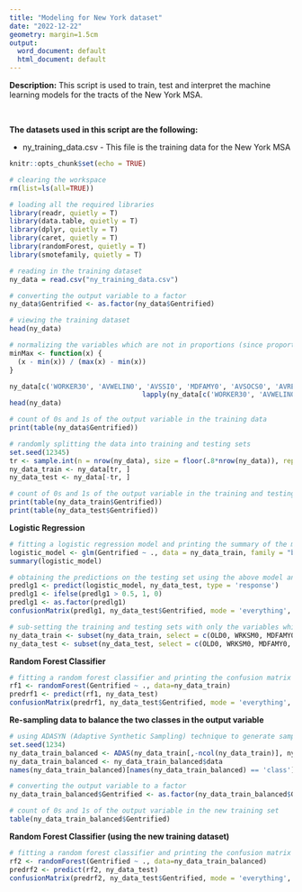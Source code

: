 ---
title: "Modeling for New York dataset"
date: "2022-12-22"
geometry: margin=1.5cm
output:
  word_document: default
  html_document: default
---
**Description:** This script is used to train, test and interpret the machine learning models for the tracts of the New York MSA.

<br>

**The datasets used in this script are the following:**

* ny_training_data.csv - This file is the training data for the New York MSA

```{r setup, include=FALSE}
knitr::opts_chunk$set(echo = TRUE)
```

```{r}
# clearing the workspace
rm(list=ls(all=TRUE))

# loading all the required libraries
library(readr, quietly = T)
library(data.table, quietly = T)
library(dplyr, quietly = T)
library(caret, quietly = T)
library(randomForest, quietly = T)
library(smotefamily, quietly = T)
```

```{r}
# reading in the training dataset
ny_data = read.csv("ny_training_data.csv")

# converting the output variable to a factor  
ny_data$Gentrified <- as.factor(ny_data$Gentrified)
```

```{r}
# viewing the training dataset
head(ny_data)
```

```{r}
# normalizing the variables which are not in proportions (since proportions are already between 0 - 1)
minMax <- function(x) {
  (x - min(x)) / (max(x) - min(x))
}

ny_data[c('WORKER30', 'AVWELIN0', 'AVSSI0', 'MDFAMY0', 'AVSOCS0', 'AVRETR0')] <- 
                                 lapply(ny_data[c('WORKER30', 'AVWELIN0', 'AVSSI0', 'MDFAMY0', 'AVSOCS0', 'AVRETR0')], minMax)
head(ny_data)
```
```{r}
# count of 0s and 1s of the output variable in the training data
print(table(ny_data$Gentrified))
```
 
```{r}
# randomly splitting the data into training and testing sets 
set.seed(12345)
tr <- sample.int(n = nrow(ny_data), size = floor(.8*nrow(ny_data)), replace = FALSE)
ny_data_train <- ny_data[tr, ]
ny_data_test <- ny_data[-tr, ]
```

```{r}
# count of 0s and 1s of the output variable in the training and testing sets
print(table(ny_data_train$Gentrified))
print(table(ny_data_test$Gentrified))
```
**Logistic Regression**

```{r}
# fitting a logistic regression model and printing the summary of the model
logistic_model <- glm(Gentrified ~ ., data = ny_data_train, family = "binomial")
summary(logistic_model)
```
```{r}
# obtaining the predictions on the testing set using the above model and printing the confusion matrix 
predlg1 <- predict(logistic_model, ny_data_test, type = 'response')
predlg1 <- ifelse(predlg1 > 0.5, 1, 0)
predlg1 <- as.factor(predlg1)
confusionMatrix(predlg1, ny_data_test$Gentrified, mode = 'everything', positive = '1')
```

```{r}
# sub-setting the training and testing sets with only the variables which are inferred as statistically significant from the logistic model
ny_data_train <- subset(ny_data_train, select = c(OLD0, WRKSM0, MDFAMY0, SHRHIP0, NONFAM0P, COMMUT20NWKH, WFEMP0P, VACHU0P, RNTOCC0P, Gentrified))
ny_data_test <- subset(ny_data_test, select = c(OLD0, WRKSM0, MDFAMY0, SHRHIP0, NONFAM0P, COMMUT20NWKH, WFEMP0P, VACHU0P, RNTOCC0P, Gentrified))
```

**Random Forest Classifier**

```{r}
# fitting a random forest classifier and printing the confusion matrix
rf1 <- randomForest(Gentrified ~ ., data=ny_data_train)
predrf1 <- predict(rf1, ny_data_test)
confusionMatrix(predrf1, ny_data_test$Gentrified, mode = 'everything', positive = '1')
```

**Re-sampling data to balance the two classes in the output variable**

```{r}
# using ADASYN (Adaptive Synthetic Sampling) technique to generate samples of the minority class
set.seed(1234)
ny_data_train_balanced <- ADAS(ny_data_train[,-ncol(ny_data_train)], ny_data_train$Gentrified)
ny_data_train_balanced <- ny_data_train_balanced$data
names(ny_data_train_balanced)[names(ny_data_train_balanced) == 'class'] <- 'Gentrified'

# converting the output variable to a factor 
ny_data_train_balanced$Gentrified <- as.factor(ny_data_train_balanced$Gentrified)

# count of 0s and 1s of the output variable in the new training set
table(ny_data_train_balanced$Gentrified)
```

**Random Forest Classifier (using the new training dataset)**

```{r}
# fitting a random forest classifier and printing the confusion matrix
rf2 <- randomForest(Gentrified ~ ., data=ny_data_train_balanced)
predrf2 <- predict(rf2, ny_data_test)
confusionMatrix(predrf2, ny_data_test$Gentrified, mode = 'everything', positive = '1')
```
